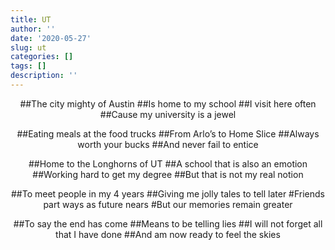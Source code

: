 ```yaml
---
title: UT
author: ''
date: '2020-05-27'
slug: ut
categories: []
tags: []
description: ''
---
```

<center>
##The city mighty of Austin
##Is home to my school
##I visit here often
##Cause my university is a jewel

##Eating meals at the food trucks
##From Arlo’s to Home Slice
##Always worth your bucks
##And never fail to entice

##Home to the Longhorns of UT
##A school that is also an emotion
##Working hard to get my degree
##But that is not my real notion

##To meet people in my 4 years
##Giving me jolly tales to tell later
#Friends part ways as future nears
#But our memories remain greater

##To say the end has come
##Means to be telling lies
##I will not forget all that I have done
##And am now ready to feel the skies
</center>
